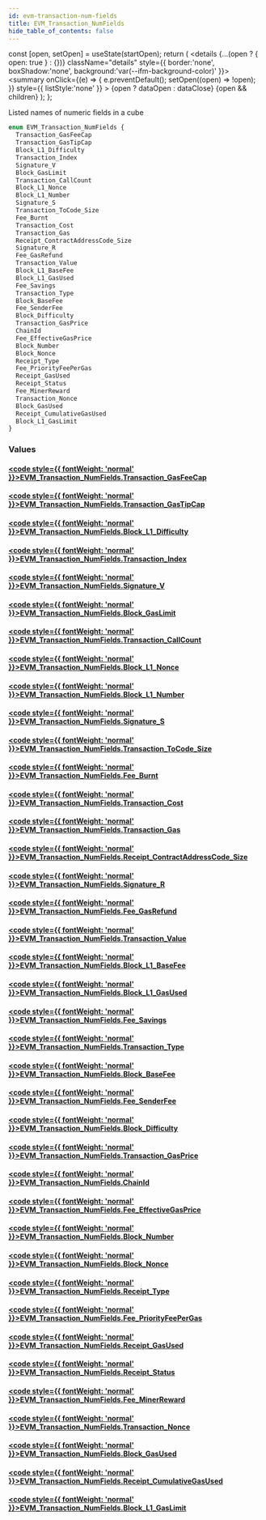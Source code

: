 ```yaml
---
id: evm-transaction-num-fields
title: EVM_Transaction_NumFields
hide_table_of_contents: false
---
```







  const [open, setOpen] = useState(startOpen);
  return (
    <details {...(open ? { open: true } : {})} className="details" style={{ border:'none', boxShadow:'none', background:'var(--ifm-background-color)' }}>
      <summary
        onClick={(e) => {
          e.preventDefault();
          setOpen((open) => !open);
        }}
        style={{ listStyle:'none' }}
      >
      {open ? dataOpen : dataClose}
      </summary>
      {open && children}
    </details>
  );
};




Listed names of numeric fields in a cube


```graphql
enum EVM_Transaction_NumFields {
  Transaction_GasFeeCap
  Transaction_GasTipCap
  Block_L1_Difficulty
  Transaction_Index
  Signature_V
  Block_GasLimit
  Transaction_CallCount
  Block_L1_Nonce
  Block_L1_Number
  Signature_S
  Transaction_ToCode_Size
  Fee_Burnt
  Transaction_Cost
  Transaction_Gas
  Receipt_ContractAddressCode_Size
  Signature_R
  Fee_GasRefund
  Transaction_Value
  Block_L1_BaseFee
  Block_L1_GasUsed
  Fee_Savings
  Transaction_Type
  Block_BaseFee
  Fee_SenderFee
  Block_Difficulty
  Transaction_GasPrice
  ChainId
  Fee_EffectiveGasPrice
  Block_Number
  Block_Nonce
  Receipt_Type
  Fee_PriorityFeePerGas
  Receipt_GasUsed
  Receipt_Status
  Fee_MinerReward
  Transaction_Nonce
  Block_GasUsed
  Receipt_CumulativeGasUsed
  Block_L1_GasLimit
}
```




### Values

#### [<code style={{ fontWeight: 'normal' }}>EVM_Transaction_NumFields.<b>Transaction_GasFeeCap</b></code>](#) 
> 
> 

#### [<code style={{ fontWeight: 'normal' }}>EVM_Transaction_NumFields.<b>Transaction_GasTipCap</b></code>](#) 
> 
> 

#### [<code style={{ fontWeight: 'normal' }}>EVM_Transaction_NumFields.<b>Block_L1_Difficulty</b></code>](#) 
> 
> 

#### [<code style={{ fontWeight: 'normal' }}>EVM_Transaction_NumFields.<b>Transaction_Index</b></code>](#) 
> 
> 

#### [<code style={{ fontWeight: 'normal' }}>EVM_Transaction_NumFields.<b>Signature_V</b></code>](#) 
> 
> 

#### [<code style={{ fontWeight: 'normal' }}>EVM_Transaction_NumFields.<b>Block_GasLimit</b></code>](#) 
> 
> 

#### [<code style={{ fontWeight: 'normal' }}>EVM_Transaction_NumFields.<b>Transaction_CallCount</b></code>](#) 
> 
> 

#### [<code style={{ fontWeight: 'normal' }}>EVM_Transaction_NumFields.<b>Block_L1_Nonce</b></code>](#) 
> 
> 

#### [<code style={{ fontWeight: 'normal' }}>EVM_Transaction_NumFields.<b>Block_L1_Number</b></code>](#) 
> 
> 

#### [<code style={{ fontWeight: 'normal' }}>EVM_Transaction_NumFields.<b>Signature_S</b></code>](#) 
> 
> 

#### [<code style={{ fontWeight: 'normal' }}>EVM_Transaction_NumFields.<b>Transaction_ToCode_Size</b></code>](#) 
> 
> 

#### [<code style={{ fontWeight: 'normal' }}>EVM_Transaction_NumFields.<b>Fee_Burnt</b></code>](#) 
> 
> 

#### [<code style={{ fontWeight: 'normal' }}>EVM_Transaction_NumFields.<b>Transaction_Cost</b></code>](#) 
> 
> 

#### [<code style={{ fontWeight: 'normal' }}>EVM_Transaction_NumFields.<b>Transaction_Gas</b></code>](#) 
> 
> 

#### [<code style={{ fontWeight: 'normal' }}>EVM_Transaction_NumFields.<b>Receipt_ContractAddressCode_Size</b></code>](#) 
> 
> 

#### [<code style={{ fontWeight: 'normal' }}>EVM_Transaction_NumFields.<b>Signature_R</b></code>](#) 
> 
> 

#### [<code style={{ fontWeight: 'normal' }}>EVM_Transaction_NumFields.<b>Fee_GasRefund</b></code>](#) 
> 
> 

#### [<code style={{ fontWeight: 'normal' }}>EVM_Transaction_NumFields.<b>Transaction_Value</b></code>](#) 
> 
> 

#### [<code style={{ fontWeight: 'normal' }}>EVM_Transaction_NumFields.<b>Block_L1_BaseFee</b></code>](#) 
> 
> 

#### [<code style={{ fontWeight: 'normal' }}>EVM_Transaction_NumFields.<b>Block_L1_GasUsed</b></code>](#) 
> 
> 

#### [<code style={{ fontWeight: 'normal' }}>EVM_Transaction_NumFields.<b>Fee_Savings</b></code>](#) 
> 
> 

#### [<code style={{ fontWeight: 'normal' }}>EVM_Transaction_NumFields.<b>Transaction_Type</b></code>](#) 
> 
> 

#### [<code style={{ fontWeight: 'normal' }}>EVM_Transaction_NumFields.<b>Block_BaseFee</b></code>](#) 
> 
> 

#### [<code style={{ fontWeight: 'normal' }}>EVM_Transaction_NumFields.<b>Fee_SenderFee</b></code>](#) 
> 
> 

#### [<code style={{ fontWeight: 'normal' }}>EVM_Transaction_NumFields.<b>Block_Difficulty</b></code>](#) 
> 
> 

#### [<code style={{ fontWeight: 'normal' }}>EVM_Transaction_NumFields.<b>Transaction_GasPrice</b></code>](#) 
> 
> 

#### [<code style={{ fontWeight: 'normal' }}>EVM_Transaction_NumFields.<b>ChainId</b></code>](#) 
> 
> 

#### [<code style={{ fontWeight: 'normal' }}>EVM_Transaction_NumFields.<b>Fee_EffectiveGasPrice</b></code>](#) 
> 
> 

#### [<code style={{ fontWeight: 'normal' }}>EVM_Transaction_NumFields.<b>Block_Number</b></code>](#) 
> 
> 

#### [<code style={{ fontWeight: 'normal' }}>EVM_Transaction_NumFields.<b>Block_Nonce</b></code>](#) 
> 
> 

#### [<code style={{ fontWeight: 'normal' }}>EVM_Transaction_NumFields.<b>Receipt_Type</b></code>](#) 
> 
> 

#### [<code style={{ fontWeight: 'normal' }}>EVM_Transaction_NumFields.<b>Fee_PriorityFeePerGas</b></code>](#) 
> 
> 

#### [<code style={{ fontWeight: 'normal' }}>EVM_Transaction_NumFields.<b>Receipt_GasUsed</b></code>](#) 
> 
> 

#### [<code style={{ fontWeight: 'normal' }}>EVM_Transaction_NumFields.<b>Receipt_Status</b></code>](#) 
> 
> 

#### [<code style={{ fontWeight: 'normal' }}>EVM_Transaction_NumFields.<b>Fee_MinerReward</b></code>](#) 
> 
> 

#### [<code style={{ fontWeight: 'normal' }}>EVM_Transaction_NumFields.<b>Transaction_Nonce</b></code>](#) 
> 
> 

#### [<code style={{ fontWeight: 'normal' }}>EVM_Transaction_NumFields.<b>Block_GasUsed</b></code>](#) 
> 
> 

#### [<code style={{ fontWeight: 'normal' }}>EVM_Transaction_NumFields.<b>Receipt_CumulativeGasUsed</b></code>](#) 
> 
> 

#### [<code style={{ fontWeight: 'normal' }}>EVM_Transaction_NumFields.<b>Block_L1_GasLimit</b></code>](#) 
> 
> 



